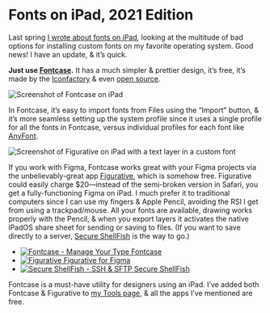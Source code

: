 
# Fonts on iPad, 2021 Edition

Last spring [I wrote about fonts on iPad](https://notebook.lachlanjc.com/2020-04-13_fonts_on_ipad/), looking at the multitude of bad options for installing custom fonts on my favorite operating system. Good news! I have an update, & it’s quick.

**Just use [Fontcase](https://apps.apple.com/us/app/fontcase-manage-your-type/id1205074470?uo=4).** It has a much simpler & prettier design, it’s free, it’s made by the [Iconfactory](https://iconfactory.com) & even [open source](https://github.com/manolosavi/xFonts).

![Screenshot of Fontcase on iPad](https://res.craft.do/user/preview/ed1a5d33-35bf-4add-9806-36a24cb98e5e/doc/4C37EC18-2180-45D4-AA68-B2C64D8075F8/8F2FAE1E-78A8-40B6-8F8A-4872F1563867_1)

In Fontcase, it’s easy to import fonts from Files using the “Import” button, & it’s more seamless setting up the system profile since it uses a single profile for all the fonts in Fontcase, versus individual profiles for each font like [AnyFont](https://apps.apple.com/us/app/anyfont/id821560738?uo=4).

![Screenshot of Figurative on iPad with a text layer in a custom font](https://res.craft.do/user/preview/ed1a5d33-35bf-4add-9806-36a24cb98e5e/doc/4C37EC18-2180-45D4-AA68-B2C64D8075F8/87C5F8B4-72AA-4089-9504-7A08D2BA2689_1)

If you work with Figma, Fontcase works great with your Figma projects via the unbelievably-great app [Figurative](https://apps.apple.com/us/app/figurative/id1510607687?uo=4), which is somehow free. Figurative could easily charge \$20—instead of the semi-broken version in Safari, you get a fully-functioning Figma on iPad. I much prefer it to traditional computers since I can use my fingers & Apple Pencil, avoiding the RSI I get from using a trackpad/mouse. All your fonts are available, drawing works properly with the Pencil, & when you export layers it activates the native iPadOS share sheet for sending or saving to files. (If you want to save directly to a server, [Secure ShellFish](https://apps.apple.com/us/app/secure-shellfish-ssh-sftp/id1336634154?uo=4) is the way to go.)

<AppGrid mt={5} mb={4}>

- [![Fontcase - Manage Your Type](https://is2-ssl.mzstatic.com/image/thumb/Purple123/v4/a9/81/70/a981705f-50bd-c28b-c051-235c830e1efa/source/512x512bb.png) Fontcase](https://apps.apple.com/us/app/fontcase-manage-your-type/id1205074470?uo=4)
- [![Figurative](https://is5-ssl.mzstatic.com/image/thumb/Purple124/v4/ca/ef/dd/caefdde7-19bc-e759-d534-0c9720509b3c/source/512x512bb.png) Figurative for&nbsp;Figma](https://apps.apple.com/us/app/figurative/id1510607687?uo=4)
- [![Secure ShellFish - SSH & SFTP](https://is1-ssl.mzstatic.com/image/thumb/Purple114/v4/bc/8d/3b/bc8d3b47-6c70-a96e-e654-268caa8ca84e/source/512x512bb.png) Secure ShellFish](https://apps.apple.com/us/app/secure-shellfish-ssh-sftp/id1336634154?uo=4)

</AppGrid>

Fontcase is a must-have utility for designers using an iPad. I’ve added both Fontcase & Figurative to [my Tools page](https://notebook.lachlanjc.com/tools), & all the apps I’ve mentioned are free.
